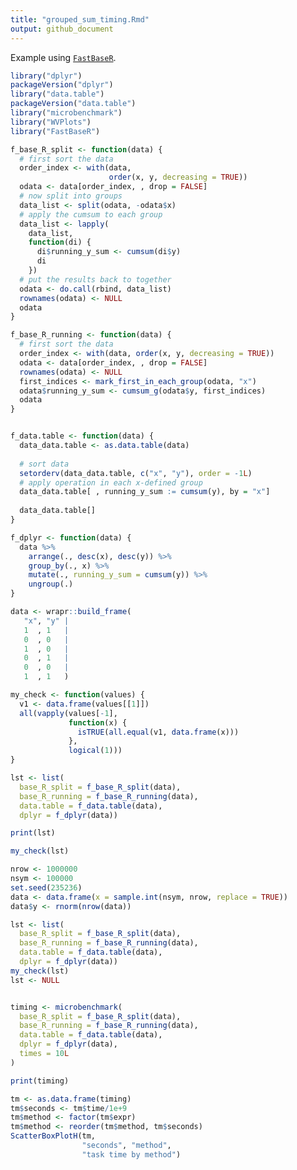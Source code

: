 ```yaml
---
title: "grouped_sum_timing.Rmd"
output: github_document
---
```


Example using [`FastBaseR`](https://github.com/WinVector/FastBaseR).

```r
library("dplyr")
packageVersion("dplyr")
library("data.table")
packageVersion("data.table")
library("microbenchmark")
library("WVPlots")
library("FastBaseR")

f_base_R_split <- function(data) {
  # first sort the data
  order_index <- with(data, 
                      order(x, y, decreasing = TRUE))
  odata <- data[order_index, , drop = FALSE]
  # now split into groups
  data_list <- split(odata, -odata$x)
  # apply the cumsum to each group
  data_list <- lapply(
    data_list,
    function(di) {
      di$running_y_sum <- cumsum(di$y)
      di
    })
  # put the results back to together
  odata <- do.call(rbind, data_list)
  rownames(odata) <- NULL
  odata
}

f_base_R_running <- function(data) {
  # first sort the data
  order_index <- with(data, order(x, y, decreasing = TRUE))
  odata <- data[order_index, , drop = FALSE]
  rownames(odata) <- NULL
  first_indices <- mark_first_in_each_group(odata, "x")
  odata$running_y_sum <- cumsum_g(odata$y, first_indices)
  odata
}


f_data.table <- function(data) {
  data_data.table <- as.data.table(data)
  
  # sort data
  setorderv(data_data.table, c("x", "y"), order = -1L)
  # apply operation in each x-defined group
  data_data.table[ , running_y_sum := cumsum(y), by = "x"]
  
  data_data.table[]
}

f_dplyr <- function(data) {
  data %>%
    arrange(., desc(x), desc(y)) %>%
    group_by(., x) %>%
    mutate(., running_y_sum = cumsum(y)) %>%
    ungroup(.)
}

data <- wrapr::build_frame(
   "x", "y" |
   1  , 1   |
   0  , 0   |
   1  , 0   |
   0  , 1   |
   0  , 0   |
   1  , 1   )

my_check <- function(values) {
  v1 <- data.frame(values[[1]])
  all(vapply(values[-1], 
             function(x) {
               isTRUE(all.equal(v1, data.frame(x)))
             },
             logical(1)))
}

lst <- list( 
  base_R_split = f_base_R_split(data),
  base_R_running = f_base_R_running(data),
  data.table = f_data.table(data),
  dplyr = f_dplyr(data))

print(lst)

my_check(lst)
```

```r
nrow <- 1000000
nsym <- 100000
set.seed(235236)
data <- data.frame(x = sample.int(nsym, nrow, replace = TRUE))
data$y <- rnorm(nrow(data))

lst <- list( 
  base_R_split = f_base_R_split(data),
  base_R_running = f_base_R_running(data),
  data.table = f_data.table(data),
  dplyr = f_dplyr(data))
my_check(lst)
lst <- NULL


timing <- microbenchmark(
  base_R_split = f_base_R_split(data),
  base_R_running = f_base_R_running(data),
  data.table = f_data.table(data),
  dplyr = f_dplyr(data),
  times = 10L
)

print(timing)
```

```r
tm <- as.data.frame(timing)
tm$seconds <- tm$time/1e+9
tm$method <- factor(tm$expr)
tm$method <- reorder(tm$method, tm$seconds)
ScatterBoxPlotH(tm, 
                "seconds", "method", 
                "task time by method")
```






